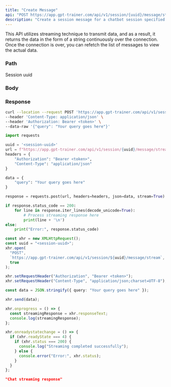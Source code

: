 ```yaml
---
title: "Create Message"
api: "POST https://app.gpt-trainer.com/api/v1/session/{uuid}/message/stream"
description: "Create a session message for a chatbot session specified by session uuid"
---
```


<Note>
  This API utilizes streaming technique to transmit data, and as a result, it
  returns the data in the form of a string continuously over the connection.
  Once the connection is over, you can refetch the list of messages to view the
  actual data.
</Note>

### Path

<ParamField path="uuid" type="string" required>
  Session uuid
</ParamField>

### Body

<ParamField body="query" type="string" required />

### Response

<ResponseField type="string" />

<RequestExample>

```bash Curl
curl --location --request POST 'https://app.gpt-trainer.com/api/v1/session/{uuid}/message/stream' \
--header 'Content-Type: application/json' \
--header 'Authorization: Bearer <token>' \
--data-raw '{"query": "Your query goes here"}'
```

```py Python
import requests

uuid = '<session-uuid>'
url = f"https://app.gpt-trainer.com/api/v1/session/{uuid}/message/stream"
headers = {
    "Authorization": "Bearer <token>",
    "Content-Type": "application/json"
}

data = {
    "query": "Your query goes here"
}

response = requests.post(url, headers=headers, json=data, stream=True)

if response.status_code == 200:
    for line in response.iter_lines(decode_unicode=True):
        # Process streaming response here
        print(line + '\n')
else:
    print("Error:", response.status_code)
```

```ts JavaScript
const xhr = new XMLHttpRequest();
const uuid = "<session-uuid>";
xhr.open(
  "POST",
  `https://app.gpt-trainer.com/api/v1/session/${uuid}/message/stream`,
  true
);

xhr.setRequestHeader("Authorization", "Bearer <token>");
xhr.setRequestHeader("Content-Type", "application/json;charset=UTF-8");

const data = JSON.stringify({ query: "Your query goes here" });

xhr.send(data);

xhr.onprogress = () => {
  const streamingResponse = xhr.responseText;
  console.log(streamingResponse);
};

xhr.onreadystatechange = () => {
  if (xhr.readyState === 4) {
    if (xhr.status === 200) {
      console.log("Streaming completed successfully");
    } else {
      console.error("Error:", xhr.status);
    }
  }
};
```

</RequestExample>

<ResponseExample>

```json Response
"Chat streaming response"
```

</ResponseExample>
